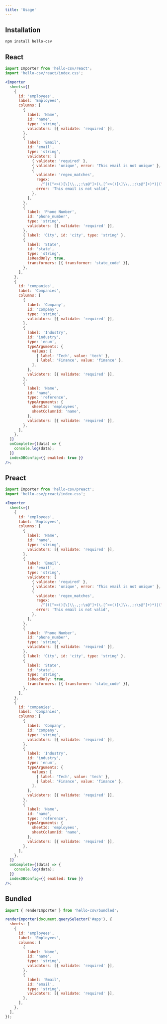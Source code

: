 ```yaml
---
title: 'Usage'
---
```


## Installation

```bash
npm install hello-csv
```

## React

```jsx
import Importer from 'hello-csv/react';
import 'hello-csv/react/index.css';

<Importer
  sheets={[
    {
      id: 'employees',
      label: 'Employees',
      columns: [
        {
          label: 'Name',
          id: 'name',
          type: 'string',
          validators: [{ validate: 'required' }],
        },
        {
          label: 'Email',
          id: 'email',
          type: 'string',
          validators: [
            { validate: 'required' },
            { validate: 'unique', error: 'This email is not unique' },
            {
              validate: 'regex_matches',
              regex:
                /^(([^<>()[\]\\.,;:\s@"]+(\.[^<>()[\]\\.,;:\s@"]+)*)|(".+"))@((\[[0-9]{1,3}\.[0-9]{1,3}\.[0-9]{1,3}\.[0-9]{1,3}\])|(([a-zA-Z\-0-9]+\.)+[a-zA-Z]{2,}))$/,
              error: 'This email is not valid',
            },
          ],
        },
        {
          label: 'Phone Number',
          id: 'phone_number',
          type: 'string',
          validators: [{ validate: 'required' }],
        },
        { label: 'City', id: 'city', type: 'string' },
        {
          label: 'State',
          id: 'state',
          type: 'string',
          isReadOnly: true,
          transformers: [{ transformer: 'state_code' }],
        },
      ],
    },
    {
      id: 'companies',
      label: 'Companies',
      columns: [
        {
          label: 'Company',
          id: 'company',
          type: 'string',
          validators: [{ validate: 'required' }],
        },
        {
          label: 'Industry',
          id: 'industry',
          type: 'enum',
          typeArguments: {
            values: [
              { label: 'Tech', value: 'tech' },
              { label: 'Finance', value: 'finance' },
            ],
          },
          validators: [{ validate: 'required' }],
        },
        {
          label: 'Name',
          id: 'name',
          type: 'reference',
          typeArguments: {
            sheetId: 'employees',
            sheetColumnId: 'name',
          },
          validators: [{ validate: 'required' }],
        },
      ],
    },
  ]}
  onComplete={(data) => {
    console.log(data);
  }}
  indexDBConfig={{ enabled: true }}
/>;
```

## Preact

```jsx
import Importer from 'hello-csv/preact';
import 'hello-csv/preact/index.css';

<Importer
  sheets={[
    {
      id: 'employees',
      label: 'Employees',
      columns: [
        {
          label: 'Name',
          id: 'name',
          type: 'string',
          validators: [{ validate: 'required' }],
        },
        {
          label: 'Email',
          id: 'email',
          type: 'string',
          validators: [
            { validate: 'required' },
            { validate: 'unique', error: 'This email is not unique' },
            {
              validate: 'regex_matches',
              regex:
                /^(([^<>()[\]\\.,;:\s@"]+(\.[^<>()[\]\\.,;:\s@"]+)*)|(".+"))@((\[[0-9]{1,3}\.[0-9]{1,3}\.[0-9]{1,3}\.[0-9]{1,3}\])|(([a-zA-Z\-0-9]+\.)+[a-zA-Z]{2,}))$/,
              error: 'This email is not valid',
            },
          ],
        },
        {
          label: 'Phone Number',
          id: 'phone_number',
          type: 'string',
          validators: [{ validate: 'required' }],
        },
        { label: 'City', id: 'city', type: 'string' },
        {
          label: 'State',
          id: 'state',
          type: 'string',
          isReadOnly: true,
          transformers: [{ transformer: 'state_code' }],
        },
      ],
    },
    {
      id: 'companies',
      label: 'Companies',
      columns: [
        {
          label: 'Company',
          id: 'company',
          type: 'string',
          validators: [{ validate: 'required' }],
        },
        {
          label: 'Industry',
          id: 'industry',
          type: 'enum',
          typeArguments: {
            values: [
              { label: 'Tech', value: 'tech' },
              { label: 'Finance', value: 'finance' },
            ],
          },
          validators: [{ validate: 'required' }],
        },
        {
          label: 'Name',
          id: 'name',
          type: 'reference',
          typeArguments: {
            sheetId: 'employees',
            sheetColumnId: 'name',
          },
          validators: [{ validate: 'required' }],
        },
      ],
    },
  ]}
  onComplete={(data) => {
    console.log(data);
  }}
  indexDBConfig={{ enabled: true }}
/>;
```

## Bundled

```jsx
import { renderImporter } from 'hello-csv/bundled';

renderImporter(document.querySelector('#app'), {
  sheets: [
    {
      id: 'employees',
      label: 'Employees',
      columns: [
        {
          label: 'Name',
          id: 'name',
          type: 'string',
          validators: [{ validate: 'required' }],
        },
        {
          label: 'Email',
          id: 'email',
          type: 'string',
          validators: [{ validate: 'required' }],
        },
      ],
    },
  ],
});
```
